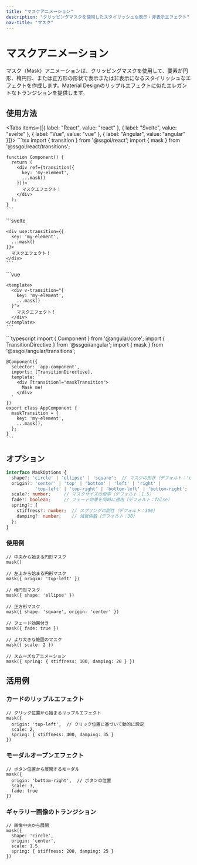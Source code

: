 ```yaml
---
title: "マスクアニメーション"
description: "クリッピングマスクを使用したスタイリッシュな表示・非表示エフェクト"
nav-title: "マスク"
---
```


# マスクアニメーション

マスク（Mask）アニメーションは、クリッピングマスクを使用して、要素が円形、楕円形、または正方形の形状で表示または非表示になるスタイリッシュなエフェクトを作成します。Material Designのリップルエフェクトに似たエレガントなトランジションを提供します。

<TransitionDemo type="mask" />

## 使用方法

<Tabs items={[{ label: "React", value: "react" }, { label: "Svelte", value: "svelte" }, { label: "Vue", value: "vue" }, { label: "Angular", value: "angular" }]}>
  <TabPanel value="react">
    ```tsx
    import { transition } from '@ssgoi/react';
    import { mask } from '@ssgoi/react/transitions';

    function Component() {
      return (
        <div ref={transition({
          key: 'my-element',
          ...mask()
        })}>
          マスクエフェクト！
        </div>
      );
    }
    ```
  </TabPanel>
  <TabPanel value="svelte">
    ```svelte
    <script>
      import { transition } from '@ssgoi/svelte';
      import { mask } from '@ssgoi/svelte/transitions';
    </script>

    <div use:transition={{
      key: 'my-element',
      ...mask()
    }}>
      マスクエフェクト！
    </div>
    ```
  </TabPanel>
  <TabPanel value="vue">
    ```vue
    <script setup>
    import { mask } from '@ssgoi/vue/transitions';
    </script>

    <template>
      <div v-transition="{
        key: 'my-element',
        ...mask()
      }">
        マスクエフェクト！
      </div>
    </template>
    ```
  </TabPanel>
  <TabPanel value="angular">
    ```typescript
    import { Component } from '@angular/core';
    import { TransitionDirective } from '@ssgoi/angular';
    import { mask } from '@ssgoi/angular/transitions';

    @Component({
      selector: 'app-component',
      imports: [TransitionDirective],
      template: `
        <div [transition]="maskTransition">
          Mask me!
        </div>
      `
    })
    export class AppComponent {
      maskTransition = {
        key: 'my-element',
        ...mask(),
      };
    }
    ```
  </TabPanel>
</Tabs>

## オプション

```typescript
interface MaskOptions {
  shape?: 'circle' | 'ellipse' | 'square';  // マスクの形状（デフォルト：'circle'）
  origin?: 'center' | 'top' | 'bottom' | 'left' | 'right' | 
           'top-left' | 'top-right' | 'bottom-left' | 'bottom-right';  // 開始位置（デフォルト：'center'）
  scale?: number;     // マスクサイズの倍率（デフォルト：1.5）
  fade?: boolean;     // フェード効果を同時に適用（デフォルト：false）
  spring?: {
    stiffness?: number;  // スプリングの剛性（デフォルト：300）
    damping?: number;    // 減衰係数（デフォルト：30）
  };
}
```

### 使用例

```tsx
// 中央から始まる円形マスク
mask()

// 左上から始まる円形マスク
mask({ origin: 'top-left' })

// 楕円形マスク
mask({ shape: 'ellipse' })

// 正方形マスク
mask({ shape: 'square', origin: 'center' })

// フェード効果付き
mask({ fade: true })

// より大きな範囲のマスク
mask({ scale: 2 })

// スムーズなアニメーション
mask({ spring: { stiffness: 100, damping: 20 } })
```

## 活用例

### カードのリップルエフェクト

```tsx
// クリック位置から始まるリップルエフェクト
mask({ 
  origin: 'top-left',  // クリック位置に基づいて動的に設定
  scale: 2,
  spring: { stiffness: 400, damping: 35 }
})
```

### モーダルオープンエフェクト

```tsx
// ボタン位置から展開するモーダル
mask({
  origin: 'bottom-right',  // ボタンの位置
  scale: 3,
  fade: true
})
```

### ギャラリー画像のトランジション

```tsx
// 画像中央から展開
mask({
  shape: 'circle',
  origin: 'center',
  scale: 1.5,
  spring: { stiffness: 200, damping: 25 }
})
```